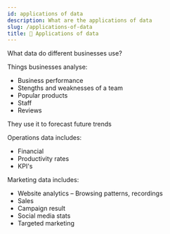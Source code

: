 ```yaml
---
id: applications of data
description: What are the applications of data
slug: /applications-of-data
title: 📝 Applications of data
---
```




What data do different businesses use?

Things businesses analyse: 

- Business performance 
- Stengths and weaknesses of a team 
- Popular products 
- Staff 
- Reviews 

They use it to forecast future trends    


Operations data includes: 

- Financial 
- Productivity rates 
- KPI's 

 

Marketing data includes: 

- Website analytics – Browsing patterns, recordings 
- Sales 
- Campaign result 
- Social media stats 
- Targeted marketing 